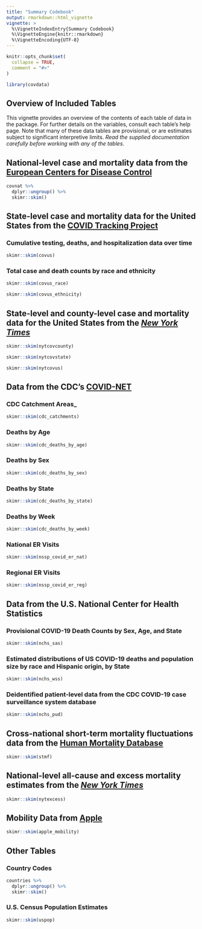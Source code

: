 ```yaml
---
title: "Summary Codebook"
output: rmarkdown::html_vignette
vignette: >
  %\VignetteIndexEntry{Summary Codebook}
  %\VignetteEngine{knitr::rmarkdown}
  %\VignetteEncoding{UTF-8}
---
```


```r
knitr::opts_chunk$set(
  collapse = TRUE,
  comment = "#>"
)
```

```r
library(covdata)
```

## Overview of Included Tables

This vignette provides an overview of the contents of each table of data in the package. For further details on the variables, consult each table's help page. Note that many of these data tables are provisional, or are estimates subject to significant interpretive limits. _Read the supplied documentation carefully before working with any of the tables_.

## National-level case and mortality data from the [European Centers for Disease Control](https://www.ecdc.europa.eu/en)

```r
covnat %>%
  dplyr::ungroup() %>%
  skimr::skim()
```


## State-level case and mortality data for the United States from the [COVID Tracking Project](https://covidtracking.com)

### Cumulative testing, deaths, and hospitalization data over time

```r
skimr::skim(covus)
```


### Total case and death counts by race and ethnicity

```r
skimr::skim(covus_race)
```


```r
skimr::skim(covus_ethnicity)
```


## State-level and county-level case and mortality data for the United States from the [_New York Times_](https://github.com/nytimes/covid-19-data)

```r
skimr::skim(nytcovcounty)
```


```r
skimr::skim(nytcovstate)
```


```r
skimr::skim(nytcovus)
```


## Data from the CDC's [COVID-NET](https://www.cdc.gov/coronavirus/2019-ncov/covid-data/covidview/index.html) 

### CDC Catchment Areas_

```r
skimr::skim(cdc_catchments)
```


### Deaths by Age

```r
skimr::skim(cdc_deaths_by_age)
```

### Deaths by Sex


```r
skimr::skim(cdc_deaths_by_sex)
```

### Deaths by State

```r
skimr::skim(cdc_deaths_by_state)
```

### Deaths by Week

```r
skimr::skim(cdc_deaths_by_week)
```

### National ER Visits

```r
skimr::skim(nssp_covid_er_nat)
```

### Regional ER Visits

```r
skimr::skim(nssp_covid_er_reg)
```

## Data from the U.S. National Center for Health Statistics

### Provisional COVID-19 Death Counts by Sex, Age, and State

```r
skimr::skim(nchs_sas)
```

### Estimated distributions of US COVID-19 deaths and population size by race and Hispanic origin, by State

```r
skimr::skim(nchs_wss)
```

### Deidentified patient-level data from the CDC COVID-19 case surveillance system database

```r
skimr::skim(nchs_pud)
```


## Cross-national short-term mortality fluctuations data from the [Human Mortality Database](https://www.mortality.org)

```r
skimr::skim(stmf)
```


## National-level all-cause and excess mortality estimates from the [_New York Times_](https://github.com/nytimes/covid-19-data)

```r
skimr::skim(nytexcess)
```

## Mobility Data from [Apple](http://apple.com/covid19) 

```r
skimr::skim(apple_mobility)
```


## Other Tables

### Country Codes

```r
countries %>%
  dplyr::ungroup() %>%
  skimr::skim()
```

### U.S. Census Population Estimates

```r
skimr::skim(uspop)
```
